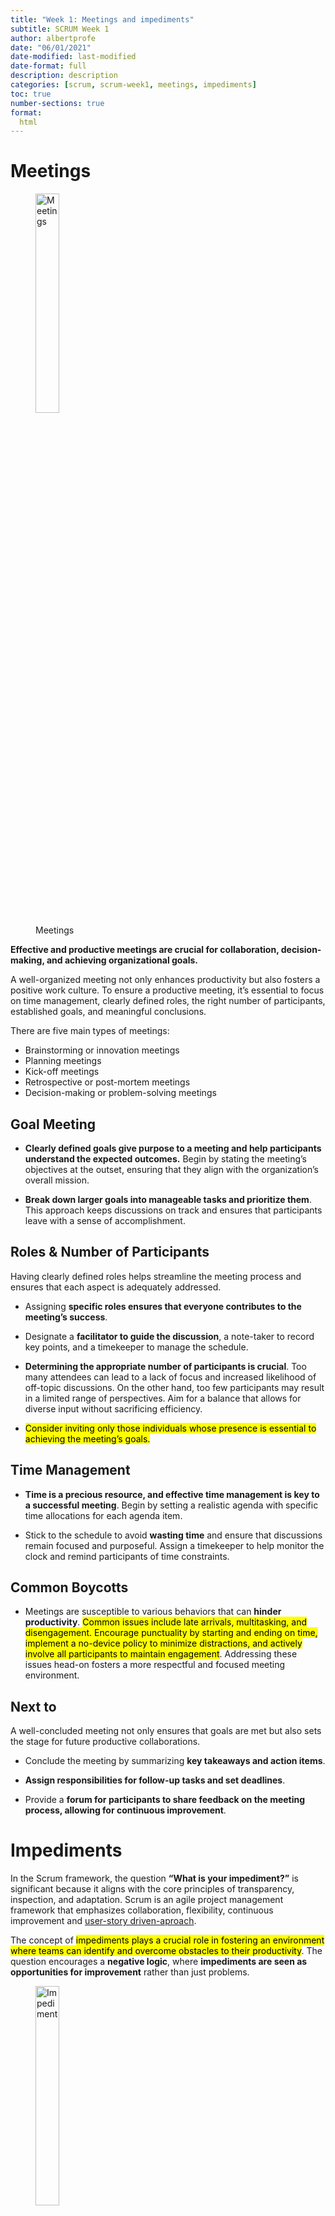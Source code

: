 ```yaml
---
title: "Week 1: Meetings and impediments"
subtitle: SCRUM Week 1
author: albertprofe
date: "06/01/2021"
date-modified: last-modified
date-format: full
description: description
categories: [scrum, scrum-week1, meetings, impediments]
toc: true
number-sections: true
format:
  html
---
```


# Meetings

![Meetings](/images/scrum/effective-meetings-1.jpg){width="30%"}

**Effective and productive meetings are crucial for collaboration, decision-making, and achieving organizational goals.**

::: {.callout-important}
A well-organized meeting not only enhances productivity but also fosters a positive work culture. To ensure a productive meeting, it's essential to focus on time management, clearly defined roles, the right number of participants, established goals, and meaningful conclusions.
:::

There are five main types of meetings:

- Brainstorming or innovation meetings
- Planning meetings
- Kick-off meetings
- Retrospective or post-mortem meetings
- Decision-making or problem-solving meetings


## Goal Meeting

- **Clearly defined goals give purpose to a meeting and help participants understand the expected outcomes.** Begin by stating the meeting's objectives at the outset, ensuring that they align with the organization's overall mission.
  
- **Break down larger goals into manageable tasks and prioritize them**. This approach keeps discussions on track and ensures that participants leave with a sense of accomplishment.

## Roles & Number of Participants

Having clearly defined roles helps streamline the meeting process and ensures that each aspect is adequately addressed.

- Assigning **specific roles ensures that everyone contributes to the meeting's success**.
  
- Designate a **facilitator to guide the discussion**, a note-taker to record key points, and a timekeeper to manage the schedule. 

- **Determining the appropriate number of participants is crucial**. Too many attendees can lead to a lack of focus and increased likelihood of off-topic discussions. On the other hand, too few participants may result in a limited range of perspectives. Aim for a balance that allows for diverse input without sacrificing efficiency.
  
- <mark>Consider inviting only those individuals whose presence is essential to achieving the meeting's goals.</mark>

## Time Management

- **Time is a precious resource, and effective time management is key to a successful meeting**. Begin by setting a realistic agenda with specific time allocations for each agenda item.
  
- Stick to the schedule to avoid **wasting time** and ensure that discussions remain focused and purposeful. Assign a timekeeper to help monitor the clock and remind participants of time constraints.



## Common Boycotts

- Meetings are susceptible to various behaviors that can **hinder productivity**. <mark>Common issues include late arrivals, multitasking, and disengagement. Encourage punctuality by starting and ending on time, implement a no-device policy to minimize distractions, and actively involve all participants to maintain engagement</mark>. Addressing these issues head-on fosters a more respectful and focused meeting environment.

## Next to

A well-concluded meeting not only ensures that goals are met but also sets the stage for future productive collaborations.

- Conclude the meeting by summarizing **key takeaways and action items**.
  
- **Assign responsibilities for follow-up tasks and set deadlines**.
  
- Provide a **forum for participants to share feedback on the meeting process, allowing for continuous improvement**.


# Impediments

::: {.callout-important}
In the Scrum framework, the question **"What is your impediment?"** is significant because it aligns with the core principles of transparency, inspection, and adaptation. Scrum is an agile project management framework that emphasizes collaboration, flexibility, continuous improvement and [user-story driven-aproach](/scrum/scrum-week2.qmd).
:::

The concept of <mark>impediments plays a crucial role in fostering an environment where teams can identify and overcome obstacles to their productivity</mark>. The question encourages a **negative logic**, where **impediments are seen as opportunities for improvement** rather than just problems.

![Impediment](/images/scrum/impediment.jpg){width="30%"}

Impediments are essential with a **negative logic perspective**:

- **Promotes Transparency**: By asking about impediments, Scrum emphasizes the importance of transparency within the team. Team members are encouraged to openly discuss and share any challenges or roadblocks they are facing. This transparency allows for a clear understanding of the current state of the project.

- **Identifies Issues Early**: Addressing impediments requires teams to actively identify potential issues before they escalate. By regularly discussing impediments, teams can catch problems early on, preventing them from becoming more significant obstacles that could impact the project's success.


- **Encourages Continuous Improvement**: The negative logic in this question is rooted in the idea that impediments are not just hindrances but opportunities for improvement. It shifts the focus from blame to finding solutions. By addressing impediments, teams can continuously adapt and refine their processes, leading to increased efficiency and effectiveness over time.


- **Facilitates Collaboration**: When team members openly discuss impediments, it promotes a collaborative environment. Team members can work together to find solutions, leveraging the diverse skills and perspectives within the team. This collaboration is vital for overcoming challenges and achieving the team's goals.

- **Adapts to Change**: Scrum acknowledges that change is inevitable, and impediments may arise due to changes in requirements, technology, or other factors. The negative logic in addressing impediments aligns with the agile principle of embracing change. It encourages teams to be adaptable and responsive to emerging challenges.

- **Fosters a Culture of Accountability**: The question encourages team members to take ownership of the challenges they face. By openly discussing impediments, individuals become more accountable for finding and implementing solutions. This sense of responsibility contributes to a more empowered and self-organizing team.

> The question "What is your impediment?" with a negative logic perspective is crucial for promoting transparency, identifying issues early, encouraging continuous improvement, facilitating collaboration, adapting to change, and fostering a culture of accountability. It reflects the agile mindset of viewing obstacles as opportunities for growth and improvement, ultimately contributing to the success of the Scrum team and the projects they undertake.

# Iteration

:::{.callout-note}
In Scrum, **iteration is crucial due to the "keep it simple" concept and the principles of the Lindy effect, as described by Nassim Nicholas Taleb, and the idea of path dependence**.

All these concepts are building the [user-story driven-aproach](/scrum/scrum-week2.qmd) that enhances **productivity**.
:::

Let's explore each of these concepts and understand their relevance in the context of **Scrum**.

## Less Wrong

![Less Wrong](/images/scrum/lessWrong.png)

In human behavior and **decision-making**, being [less wrong](https://www.lesswrong.com/) involves <mark>acknowledging the uncertainty inherent in complex situations. Instead of seeking absolute certainty, individuals focus on minimizing errors and learning from mistakes.</mark>

It emphasizes a humble approach to decision-making, recognizing that perfection is elusive, and <mark>continuous improvement comes from adapting based on feedback and experience</mark>.

## Keep It Simple

![Kiss](/images/scrum/keep-it-simple-stupid.jpg){width="40%"}

The "keep it simple" concept is a fundamental principle in agile methodologies, including Scrum. By breaking down complex tasks into smaller, more manageable units, Scrum teams can maintain focus and clarity. Iteration, in the form of sprints in Scrum, embodies this simplicity principle.

- **Incremental Progress**: Scrum emphasizes short, time-boxed iterations (sprints) where the team delivers a potentially shippable product increment. This incremental approach allows for continuous improvement and simplifies the development process.
- **Feedback Loops**: Frequent iterations provide opportunities for regular feedback from stakeholders. This ensures that the product aligns with evolving requirements, promoting simplicity by addressing issues early in the development process.

## Lindy Effect & Turkey Parable

![Turkey *pavoland*](/images/scrum/Nassim%20Taleb's%20Black%20Swan%20Thanksgiving%20Turkey.png){width="60%"}

[Nassim Nicholas Taleb's Turkey Parable](https://www.forbes.com/sites/hillennevins/2021/11/24/the-parable-of-the-turkey/) illustrates the idea of the [Lindy effect](https://en.wikipedia.org/wiki/Lindy_effect), suggesting that the longer something survives, the longer its life expectancy. Sometimes a [dramatic event](https://www.businessinsider.com/nassim-talebs-black-swan-thanksgiving-turkey-2014-11) and *unexpected* terminates the expectatives and lifecycle of the product.  

- The problem that **Taleb** is really attacking in his book is forecasting, particularly economic forecasting, and the practice of using past events to predict the future. 

In the context of Scrum:

- **Incremental Learning**: Each iteration in Scrum is an opportunity for the team to learn and adapt. The Lindy effect supports the idea that the longer a project survives and adapts through iterations, the more likely it is to continue thriving and improving.
- **Risk Mitigation**: The Turkey Parable serves as a cautionary tale about avoiding assumptions. In Scrum, regular iterations provide opportunities to reassess assumptions, identify risks early, and adapt plans accordingly, reducing the likelihood of unwarranted assumptions leading to project failure.

## Path Dependence

Path dependence refers to the idea that the current state and future developments are influenced by historical factors and decisions. In the context of Scrum iterations:

- **Adaptive Evolution**: Scrum's iterative nature acknowledges that the development path is not always predictable. Path dependence suggests that the current state of the project is influenced by past decisions. Scrum embraces this reality by allowing teams to adapt and change direction as needed during each iteration.
- **Continuous Improvement**: Each iteration builds on the progress of the previous ones. The path taken by the team is influenced by past decisions and learning experiences. Scrum's focus on inspecting and adapting allows the team to continuously improve their path based on feedback and changing circumstances.

> The iteration is crucial in Scrum because it aligns with the "keep it simple" concept, embodies the Lindy effect by promoting incremental learning and risk mitigation, and acknowledges the influence of past decisions through the concept of path dependence. Embracing these principles helps Scrum teams navigate complexity, manage risk, and achieve continuous improvement in a dynamic and ever-changing environment.


# Time-boxing in SCRUM

::: {.callout-note}
The timing aspect in Scrum is highly relevant due to the cognitive load associated with different phases of the development process, including planning, execution, review, and reflection.
:::

Scrum recognizes the **importance of time-boxing these activities to enhance focus, differentiation, and follow-through**.

::: {.column-margin}
**In neuroscience, the brain undergoes distinct processes when planning, executing, and thinking.** (1) Planning engages prefrontal regions, involving complex decision-making.
(2) Execution activates motor areas, translating plans into actions.
(3) Thinking, a broad cognitive process, engages diverse brain regions depending on the nature of thought.
:::

::: {.column-margin}
These activities **demand unique neural networks, with planning requiring executive functions, execution involving motor control, and thinking engaging various cognitive areas**.

Understanding these neurological differences sheds light on the intricate interplay between cognition and action, providing insights into how the brain navigates diverse mental processes.
:::

![plan-execute-review-reflexion](/images/scrum/wintheday.jpg){width="30%"}


## Managing cognitive load and focus

In Scrum Agile, successful teamwork <mark>involves managing cognitive load and maintaining focus during time-boxed iterations<mark>.

- **Cognitive load** refers to the mental effort needed for tasks. Teams benefit from breaking work into clear, differentiated activities, aiding understanding.
- **Follow-through** ensures that planned tasks are completed within each iteration, promoting efficiency.
- **Adaptation** is key; teams adjust strategies based on feedback.
  
These principles emphasize simplicity, focus, and responsiveness, making Agile iterations effective for iterative development.
 
::: {.callout-tip} 
By balancing cognitive load, clear tasks, follow-through, and adaptability, teams optimize their performance within the time constraints of each iteration, fostering continuous improvement.
:::


### Cognitive Load and Focus

- **Planning Phas**e: During the planning phase, the team engages in activities such as backlog refinement and sprint planning. The cognitive load is high as team members need to understand the requirements, estimate effort, and plan tasks. Time-boxing these activities ensures focused attention on defining the work for the upcoming sprint.
- **Execution Phase**: Once the planning is complete, the team enters the execution phase where they concentrate on implementing the planned work. Time-boxing this phase allows for sustained focus on coding, testing, and delivering the product increment.
- **Review and Reflection Phase**: The end of each sprint involves a review and reflection period. This time-boxed session provides an opportunity to assess the increment against the Definition of Done, gather feedback, and reflect on what went well and what could be improved. Managing cognitive load during this phase supports effective learning and adaptation.

### Differentiation of Activities

- **Sprint Planning**: Allocating a specific time for sprint planning helps the team differentiate this strategic activity from the more tactical execution. This ensures that the team is clear about what needs to be achieved in the upcoming sprint.
- **Daily Stand-ups**: The daily stand-up meetings are short and focused, providing a platform for quick updates on progress, potential impediments, and coordination. By time-boxing these daily interactions, the team ensures that communication remains concise, relevant, and doesn't add unnecessary cognitive load.
- **Retrospective**: The retrospective is a dedicated time for the team to reflect on their processes and collaboration. Time-boxing this phase allows the team to delve into constructive discussions without overwhelming cognitive load, promoting a more effective and focused retrospective.

### Follow-Through and Adaptation

- **Time-Boxed Sprints**: Scrum works on the principle of time-boxed iterations, typically lasting two to four weeks. This ensures that the team can focus on delivering a potentially shippable product increment within a set timeframe. The time-boxing helps manage the cognitive load associated with longer planning and execution cycles.
- **Continuous Improvement**: By having regular retrospectives and adapting processes incrementally, Scrum allows the team to manage the cognitive load associated with learning and improvement. This avoids the overwhelming prospect of making drastic changes all at once.

> In essence, **Scrum's approach to timing, with its emphasis on time-boxing key activities, helps manage the cognitive load associated with different phases of development**. This approach allows the team to maintain focus, differentiate between planning and execution, and follow through on iterative cycles of improvement, ultimately contributing to a more effective and adaptive development process.

# References

- [Week 1: Meetings and impediments](https://sites.google.com/view/gestioprojectes/llegir/setmana1){.external}
- [These 12 Meeting Mistakes Cost Companies $37 Billion A Year In Lost Productivity](https://www.businessinsider.com/common-meeting-mistakes-2014-11?IR=T)
- [The 16 best ways to sabotage your organization's productivity, from a CIA manual published in 1944](https://www.businessinsider.com/oss-manual-sabotage-productivity-2015-11?IR=T)
- [Simple Sabottage Manual -strategic Services-](https://drive.google.com/file/d/1xXsLu2TXqbkuL_QIFKAOkofi8eVS12Lk/view)
- [Meetings Types](https://meetingnotes.com/blog/types-of-meetings)





<!--- navLinks -->
<br><br>
<div class=row>
<br>
<div class='column left previous'>
<br>
[{{< fa solid arrow-left >}} SCRUM Guide](/scrum/scrum-what-guide.qmd)
<br>
</div>
<br>
<div class='column center'>
<br>
[{{< fa solid arrow-up >}} top](#top)
<br>
</div>
<br>
<div class='column right next'>
<br>
[Week 2: User stories, tasks and habits  {{< fa solid arrow-right >}}](/scrum/scrum-week2.qmd)
<br>
</div>
<br>
</div>
